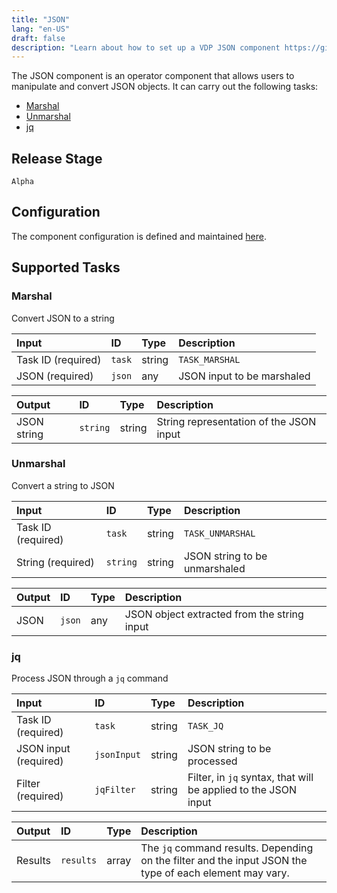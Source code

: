 ```yaml
---
title: "JSON"
lang: "en-US"
draft: false
description: "Learn about how to set up a VDP JSON component https://github.com/instill-ai/instill-core"
---
```


The JSON component is an operator component that allows users to manipulate and convert JSON objects.
It can carry out the following tasks:

- [Marshal](#marshal)
- [Unmarshal](#unmarshal)
- [jq](#jq)



## Release Stage

`Alpha`



## Configuration

The component configuration is defined and maintained [here](https://github.com/instill-ai/component/blob/main/operator/json/v0/config/definition.json).





## Supported Tasks

### Marshal

Convert JSON to a string


| Input | ID | Type | Description |
| :--- | :--- | :--- | :--- |
| Task ID (required) | `task` | string | `TASK_MARSHAL` |
| JSON (required) | `json` | any | JSON input to be marshaled |



| Output | ID | Type | Description |
| :--- | :--- | :--- | :--- |
| JSON string | `string` | string | String representation of the JSON input |






### Unmarshal

Convert a string to JSON


| Input | ID | Type | Description |
| :--- | :--- | :--- | :--- |
| Task ID (required) | `task` | string | `TASK_UNMARSHAL` |
| String (required) | `string` | string | JSON string to be unmarshaled |



| Output | ID | Type | Description |
| :--- | :--- | :--- | :--- |
| JSON | `json` | any | JSON object extracted from the string input |






### jq

Process JSON through a `jq` command


| Input | ID | Type | Description |
| :--- | :--- | :--- | :--- |
| Task ID (required) | `task` | string | `TASK_JQ` |
| JSON input (required) | `jsonInput` | string | JSON string to be processed |
| Filter (required) | `jqFilter` | string | Filter, in `jq` syntax, that will be applied to the JSON input |



| Output | ID | Type | Description |
| :--- | :--- | :--- | :--- |
| Results | `results` | array | The `jq` command results. Depending on the filter and the input JSON the type of each element may vary. |







